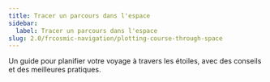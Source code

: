 ```yaml
---
title: Tracer un parcours dans l'espace
sidebar:
  label: Tracer un parcours dans l'espace
slug: 2.0/frcosmic-navigation/plotting-course-through-space
---
```


Un guide pour planifier votre voyage à travers les étoiles, avec des conseils et des meilleures pratiques.
